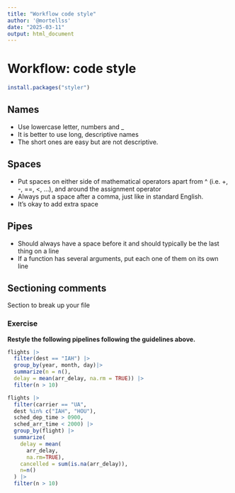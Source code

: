 ```yaml
---
title: "Workflow code style"
author: '@mortellss'
date: "2025-03-11"
output: html_document
---
```


# Workflow: code style

```r
install.packages("styler")
```
## Names

- Use lowercase letter, numbers and _
- It is better to use long, descriptive names
- The short ones are easy but are not descriptive.

## Spaces

- Put spaces on either side of mathematical operators apart from ^ (i.e. +, -, ==, <, …), and around the assignment operator
- Always put a space after a comma, just like in standard English.
- It's okay to add extra space

## Pipes
- Should always have a space before it and should typically be the last thing on a line
- If a function has several arguments, put each one of them on its own line

## Sectioning comments

Section to break up your file

### Exercise

**Restyle the following pipelines following the guidelines above.**

```r
flights |>
  filter(dest == "IAH") |> 
  group_by(year, month, day)|>
  summarize(n = n(),
  delay = mean(arr_delay, na.rm = TRUE)) |>
  filter(n > 10)
```

```r
flights |>
  filter(carrier == "UA",
  dest %in% c("IAH", "HOU"),
  sched_dep_time > 0900,
  sched_arr_time < 2000) |>
  group_by(flight) |>
  summarize(
    delay = mean(
      arr_delay, 
      na.rm=TRUE),
    cancelled = sum(is.na(arr_delay)),
    n=n()
  ) |>
  filter(n > 10)
```


